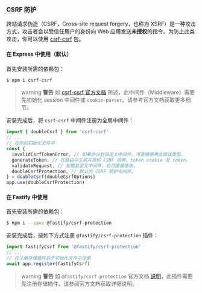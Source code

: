 ### CSRF 防护

跨站请求伪造（CSRF，Cross-site request forgery，也称为 XSRF）是一种攻击方式，攻击者会以受信任用户的身份向 Web 应用发送**未授权**的指令。为防止此类攻击，你可以使用 [csrf-csrf](https://github.com/Psifi-Solutions/csrf-csrf) 包。

#### 在 Express 中使用（默认）

首先安装所需的依赖包：

```bash
$ npm i csrf-csrf
```

> warning **警告** 如 [csrf-csrf 官方文档](https://github.com/Psifi-Solutions/csrf-csrf?tab=readme-ov-file#getting-started) 所述，此中间件（Middleware）需要先初始化 session 中间件或 `cookie-parser`。请参考官方文档获取更多细节。

安装完成后，将 `csrf-csrf` 中间件注册为全局中间件：

```ts
import { doubleCsrf } from 'csrf-csrf'
// ...
// 在你的初始化文件中
const {
  invalidCsrfTokenError, // 如果你计划自定义中间件，可直接使用此错误类型。
  generateToken, // 在路由中生成并提供 CSRF 哈希、token cookie 及 token。
  validateRequest, // 如需自定义中间件，也可直接使用。
  doubleCsrfProtection, // 默认的 CSRF 防护中间件。
} = doubleCsrf(doubleCsrfOptions)
app.use(doubleCsrfProtection)
```

#### 在 Fastify 中使用

首先安装所需的依赖包：

```bash
$ npm i --save @fastify/csrf-protection
```

安装完成后，按如下方式注册 `@fastify/csrf-protection` 插件：

```ts
import fastifyCsrf from '@fastify/csrf-protection'
// ...
// 在注册存储插件后于初始化文件中注册
await app.register(fastifyCsrf)
```

> warning **警告** 如 `@fastify/csrf-protection` 官方文档 [说明](https://github.com/fastify/csrf-protection#usage)，此插件需要先注册存储插件。请参阅官方文档获取详细说明。
